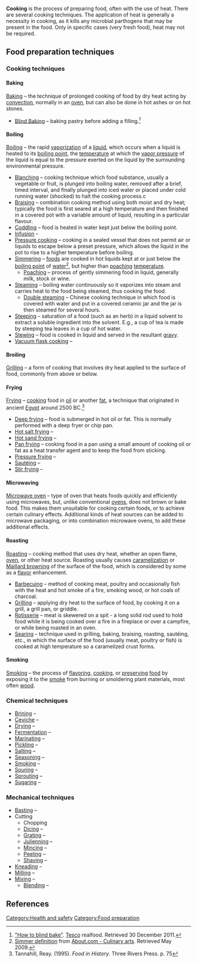 '''Cooking''' is the process of preparing food, often with the use of heat. There are several cooking techniques. The application of heat is generally a necessity in cooking, as it kills any microbial parthogens that may be present in the food. Only in specific cases (very fresh food), heat may not be required.

== Food preparation techniques ==
=== Cooking techniques ===  <!-- Please help keep lists alphabetized -->

====Baking====
[[Baking]] &ndash; the technique of prolonged cooking of food by dry heat acting by [[Heat convection|convection]], normally in an [[oven]], but can also be done in hot ashes or on hot stones. 
* [[Blind Baking]] &ndash; baking pastry before adding a filling.<ref>[http://www.tescorealfood.com/Cooking-Tips/Baking-blind-.html "How to blind bake"]. [[Tesco]] realfood. Retrieved 30 December 2011.</ref>

====Boiling====
[[Boiling]] &ndash; the rapid [[vaporization]] of a [[liquid]], which occurs when a liquid is heated to its [[boiling point]], the [[temperature]] at which the [[vapor pressure]] of the liquid is equal to the pressure exerted on the liquid by the surrounding environmental pressure.

* [[Blanching (cooking)|Blanching]] &ndash; cooking technique which food substance, usually a vegetable or fruit, is plunged into boiling water, removed after a brief, timed interval, and finally plunged into iced water or placed under cold running water (shocked) to halt the cooking process.c
* [[Braising]] &ndash; combination cooking method using both moist and dry heat; typically the food is first seared at a high temperature and then finished in a covered pot with a variable amount of liquid, resulting in a particular flavour.
* [[Coddling]] &ndash; food is heated in water kept just below the boiling point.
* [[Infusion]] &ndash;
* [[Pressure cooking]] &ndash; cooking in a sealed vessel that does not permit air or liquids to escape below a preset pressure, which allows the liquid in the pot to rise to a higher temperature before boiling.
* [[Simmering]] &ndash; [[food]]s are cooked in hot liquids kept at or just below the [[boiling point]] of [[water]]<ref>[http://culinaryarts.about.com/od/glossary/g/simmer.htm Simmer definition] from [http://culinaryarts.about.com/ About.com - Culinary arts]. Retrieved May 2009.</ref>, but higher than [[Poaching_(cooking)|poaching]] [[temperature]].
** [[Poaching (cooking)|Poaching]] &ndash; process of gently simmering food in liquid, generally milk, stock or wine.
* [[Steaming]] &ndash; boiling water continuously so it vaporizes into steam and carries heat to the food being steamed, thus cooking the food.
** [[Double steaming]] &ndash; Chinese cooking technique in which food is covered with water and put in a covered ceramic jar and the jar is then steamed for several hours.
* [[Steeping]] &ndash; saturation of a food (such as an herb) in a liquid solvent to extract a soluble ingredient into the solvent.  E.g., a cup of tea is made by steeping tea leaves in a cup of hot water.
* [[Stewing]] &ndash; food is cooked in liquid and served in the resultant [[gravy]].
* [[Vacuum flask cooking]] &ndash;

====Broiling====
[[Grilling]] &ndash; a form of cooking that involves dry heat applied to the surface of food, commonly from above or below.

====Frying====
[[Frying]] &ndash; [[cooking]] food in [[cooking oil|oil]] or another [[fat]], a technique that originated in ancient [[Old Kingdom|Egypt]] around 2500 BC.<ref name='Tannahill'>Tannahill, Reay. (1995). ''Food in History''. Three Rivers Press. p. 75</ref> 

* [[Deep frying]] &ndash; food is submerged in hot oil or fat. This is normally performed with a deep fryer or chip pan.
* [[Hot salt frying]] &ndash; 
* [[Hot sand frying]] &ndash; 
* [[Pan frying]] &ndash; cooking food in a pan using a small amount of cooking oil or fat as a heat transfer agent and to keep the food from sticking.
* [[Pressure frying]] &ndash; 
* [[Sautéing]] &ndash; 
* [[Stir frying]] &ndash;

====Microwaving====
[[Microwave oven]] &ndash; type of oven that heats foods quickly and efficiently using microwaves, but, unlike conventional [[oven]]s, does not brown or bake food. This makes them unsuitable for cooking certain foods, or to achieve certain culinary effects. Additional kinds of heat sources can be added to microwave packaging, or into combination microwave ovens, to add these additional effects.

====Roasting====
[[Roasting]] &ndash;  cooking method that uses dry heat, whether an open flame, [[oven]], or other heat source. Roasting usually causes [[caramelization]] or [[Maillard reaction|Maillard browning]] of the surface of the food, which is considered by some as a [[flavor]] enhancement.
* [[Barbecuing]] &ndash;  method of cooking meat, poultry and occasionally fish with the heat and hot smoke of a fire, smoking wood, or hot coals of charcoal.
* [[Grilling]] &ndash; applying dry heat to the surface of food, by cooking it on a grill, a grill pan, or griddle.
* [[Rotisserie]] &ndash;  meat is skewered on a spit - a long solid rod used to hold food while it is being cooked over a fire in a fireplace or over a campfire, or while being roasted in an oven.
* [[Searing]] &ndash;  technique used in grilling, baking, braising, roasting, sautéing, etc., in which the surface of the food (usually meat, poultry or fish) is cooked at high temperature so a caramelized crust forms.

====Smoking====
[[Smoking (cooking)|Smoking]] &ndash; the process of [[seasoning|flavoring]], [[cooking]], or [[food preservation|preserving]] [[food]] by exposing it to the [[smoke]] from burning or smoldering plant materials, most often [[wood]].

===Chemical techniques===
* [[Brining]] &ndash; 
* [[Ceviche]] &ndash; 
* [[Drying (food)|Drying]] &ndash; 
* [[Fermentation (food)|Fermentation]] &ndash; 
* [[Marinating]] &ndash; 
* [[Pickling]] &ndash; 
* [[Salting (food)|Salting]] &ndash; 
* [[Seasoning]] &ndash; 
* [[Smoking (food)|Smoking]] &ndash; 
* [[Souring]] &ndash; 
* [[Sprouting]] &ndash; 
* [[Sugaring]] &ndash; 

===Mechanical techniques===
* [[Basting (cooking)|Basting]] &ndash; 
* Cutting
** Chopping  
** [[Dicing]] &ndash; 
** [[Grating]] &ndash; 
** [[Julienning]] &ndash; 
** [[Mincing]] &ndash; 
** [[Peel (fruit)|Peeling]] &ndash; 
** [[Shaving]] &ndash;
* [[Kneading]] &ndash; 
* [[Milling (grinding)|Milling]] &ndash; 
* [[Mixture|Mixing]] &ndash; 
** [[Blender|Blending]] &ndash;

==References==
{{reflist}}

[[Category:Cooking| ]]
[[Category:Health and safety]]
[[Category:Food preparation]]